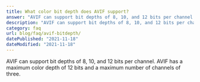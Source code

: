 ```yaml
---
title: What color bit depth does AVIF support?
answer: "AVIF can support bit depths of 8, 10, and 12 bits per channel. AVIF has a maximum color depth of 12 bits and a maximum number of channels of three."
description: "AVIF can support bit depths of 8, 10, and 12 bits per channel. AVIF has a maximum color depth of 12 bits and a maximum number of channels of three."
category: faq
url: blog/faq/avif-bitdepth/
datePublished: "2021-11-18"
dateModified: "2021-11-18"
---
```


AVIF can support bit depths of 8, 10, and 12 bits per channel. AVIF has a maximum color depth of 12 bits and a maximum number of channels of three.
